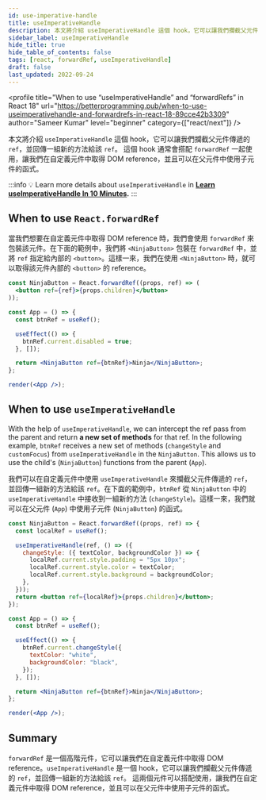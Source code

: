 ```yaml
---
id: use-imperative-handle
title: useImperativeHandle
description: 本文將介紹 useImperativeHandle 這個 hook，它可以讓我們攔截父元件傳遞的 ref，並回傳一組新的方法給該 ref。 這個 hook 通常會搭配 forwardRef 一起使用，讓我們在自定義元件中取得 DOM reference，並且可以在父元件中使用子元件的函式。
sidebar_label: useImperativeHandle
hide_title: true
hide_table_of_contents: false
tags: [react, forwardRef, useImperativeHandle]
draft: false
last_updated: 2022-09-24
---
```


<profile
  title="When to use “useImperativeHandle” and “forwardRefs” in React 18"
  url="https://betterprogramming.pub/when-to-use-useimperativehandle-and-forwardrefs-in-react-18-89cce42b3309"
  author="Sameer Kumar"
  level="beginner"
  category={["react/next"]}
/>

本文將介紹 `useImperativeHandle` 這個 hook，它可以讓我們攔截父元件傳遞的 `ref`，並回傳一組新的方法給該 `ref`。 這個 hook 通常會搭配 `forwardRef` 一起使用，讓我們在自定義元件中取得 DOM reference，並且可以在父元件中使用子元件的函式。

:::info
💡 Learn more details about `useImperativeHandle` in **[Learn
useImperativeHandle In 10
Minutes](https://www.youtube.com/watch?v=zpEyAOkytkU).**
:::

## When to use `React.forwardRef`

當我們想要在<highlight>自定義元件中取得 DOM reference 時，我們會使用 `forwardRef` 來包裝該元件</highlight>。在下面的範例中，我們將
`<NinjaButton>` 包裝在 `forwardRef` 中，並將 `ref` 指定給內部的 `<button>`。這樣一來，我們在使用 `<NinjaButton>` 時，就可以取得該元件內部的 `<button>` 的 reference。

```jsx live noInline
const NinjaButton = React.forwardRef((props, ref) => (
  <button ref={ref}>{props.children}</button>
));

const App = () => {
  const btnRef = useRef();

  useEffect(() => {
    btnRef.current.disabled = true;
  }, []);

  return <NinjaButton ref={btnRef}>Ninja</NinjaButton>;
};

render(<App />);
```

## When to use `useImperativeHandle`

With the help of `useImperativeHandle`, we can intercept the ref pass from the parent and return **a new set of methods** for that ref. In the following example, `btnRef` receives a new set of methods (`changeStyle` and `customFocus`) from `useImperativeHandle` in the `NinjaButton`. This allows us to use the child's (`NinjaButton`) functions from the parent (`App`).

我們可以在自定義元件中使用 `useImperativeHandle` 來攔截父元件傳遞的 `ref`，並回傳一組新的方法給該 `ref`。在下面的範例中，`btnRef` 從 `NinjaButton` 中的 `useImperativeHandle` 中接收到一組新的方法 (`changeStyle`)。這樣一來，我們就可以在父元件 (`App`) 中使用子元件 (`NinjaButton`) 的函式。

```jsx live noInline
const NinjaButton = React.forwardRef((props, ref) => {
  const localRef = useRef();

  useImperativeHandle(ref, () => ({
    changeStyle: ({ textColor, backgroundColor }) => {
      localRef.current.style.padding = "5px 10px";
      localRef.current.style.color = textColor;
      localRef.current.style.background = backgroundColor;
    },
  }));
  return <button ref={localRef}>{props.children}</button>;
});

const App = () => {
  const btnRef = useRef();

  useEffect(() => {
    btnRef.current.changeStyle({
      textColor: "white",
      backgroundColor: "black",
    });
  }, []);

  return <NinjaButton ref={btnRef}>Ninja</NinjaButton>;
};

render(<App />);
```

## Summary

`forwardRef` 是一個高階元件，它可以讓我們在自定義元件中取得 DOM reference。`useImperativeHandle` 是一個 hook，它可以讓我們攔截父元件傳遞的 `ref`，並回傳一組新的方法給該 `ref`。 這兩個元件可以搭配使用，讓我們在自定義元件中取得 DOM reference，並且可以在父元件中使用子元件的函式。
